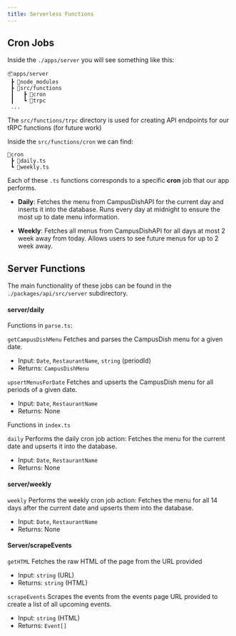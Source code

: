 ```yaml
---
title: Serverless Functions
---
```


## Cron Jobs

Inside the `./apps/server` you will see something like this:

```
📦apps/server  
 ┣ 📂node_modules
 ┣ 📂src/functions
 ┃   ┣ 📂cron
 ┃   ┗ 📂trpc    
 ...
```

The `src/functions/trpc` directory is used for creating API endpoints for our tRPC functions (for future work)

Inside the `src/functions/cron` we can find:

```
📂cron  
 ┣ 📜daily.ts    
 ┗ 📜weekly.ts
```

Each of these `.ts` functions corresponds to a specific **cron** job that 
our app performs.

- **Daily**: Fetches the menu from CampusDishAPI for the current day and inserts
it into the database. Runs every day at midnight to ensure the most up to date 
menu information.

- **Weekly**: Fetches all menus from CampusDishAPI for all days at most 2 week 
away from today. Allows users to see future menus for up to 2 week away.

## Server Functions

The main functionality of these jobs can be found in the `./packages/api/src/server` subdirectory.

#### server/daily

Functions in `parse.ts`:

`getCampusDishMenu`
	Fetches and parses the CampusDish menu for a given date.
- Input: `Date`, `RestaurantName`, `string` (periodId)
- Returns: `CampusDishMenu`

`upsertMenusForDate`
	Fetches and upserts the CampusDish menu for all periods of a given date.
- Input: `Date`, `RestaurantName`
- Returns: None

Functions in `index.ts`

`daily`
	Performs the daily cron job action: Fetches the menu for the current date and upserts it into the database.
- Input: `Date`, `RestaurantName`
- Returns: None

#### server/weekly

`weekly`
	Performs the weekly cron job action: Fetches the menu for all 14 days after the current date and upserts them into the database.
- Input: `Date`, `RestaurantName`
- Returns: None

#### Server/scrapeEvents

`getHTML`
	Fetches the raw HTML of the page from the URL provided
- Input: `string` (URL)
- Returns: `string` (HTML)

`scrapeEvents`
	Scrapes the events from the events page URL provided to create a list of all upcoming events.
- Input: `string` (HTML)
- Returns: `Event[]`